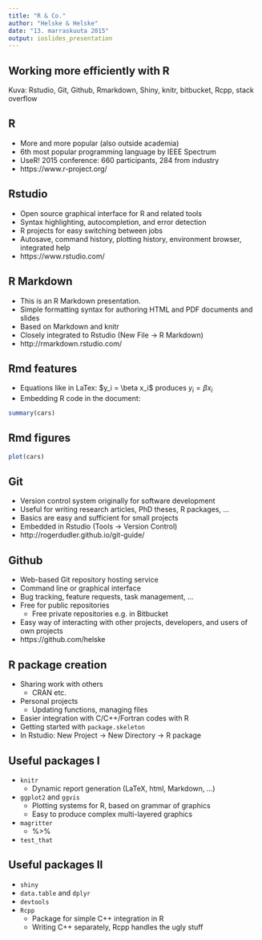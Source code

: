 ```yaml
---
title: "R & Co."
author: "Helske & Helske"
date: "13. marraskuuta 2015"
output: ioslides_presentation
---
```

<!-- -->
## Working more efficiently with R

Kuva: Rstudio, Git, Github, Rmarkdown, Shiny, knitr, bitbucket, Rcpp, stack overflow

## R

- More and more popular (also outside academia)
- 6th most popular programming language by IEEE Spectrum
- UseR! 2015 conference: 660 participants, 284 from industry
- https://www.r-project.org/

## Rstudio

- Open source graphical interface for R and related tools
- Syntax highlighting, autocompletion, and error detection
- R projects for easy switching between jobs
- Autosave, command history, plotting history, environment browser, integrated help
- https://www.rstudio.com/

## R Markdown

- This is an R Markdown presentation.
- Simple formatting syntax for authoring HTML and PDF documents and slides
- Based on Markdown and knitr
- Closely integrated to Rstudio (New File -> R Markdown)
- http://rmarkdown.rstudio.com/

## Rmd features

- Equations like in LaTex: 
  \$y_i = \\beta x_i\$ produces $y_i = \beta x_i$       
- Embedding R code in the document:
```r
summary(cars)
```

## Rmd figures
```r
plot(cars)
```

## Git

- Version control system originally for software development
- Useful for writing research articles, PhD theses, R packages, ...
- Basics are easy and sufficient for small projects
- Embedded in Rstudio (Tools -> Version Control)
- http://rogerdudler.github.io/git-guide/

## Github

- Web-based Git repository hosting service
- Command line or graphical interface
- Bug tracking, feature requests, task management, ...
- Free for public repositories
    + Free private repositories e.g. in Bitbucket
- Easy way of interacting with other projects, developers, and users of own projects
- https://github.com/helske

## R package creation

- Sharing work with others 
    + CRAN etc.
- Personal projects
    + Updating functions, managing files
- Easier integration with C/C++/Fortran codes with R
- Getting started with `package.skeleton`
- In Rstudio: New Project -> New Directory -> R package


## Useful packages I

- `knitr`
    + Dynamic report generation (LaTeX, html, Markdown, ...)
- `ggplot2` and `ggvis`
    + Plotting systems for R, based on grammar of graphics
    + Easy to produce complex multi-layered graphics
- `magritter`
    + %>%
- `test_that`

## Useful packages II

- `shiny`
- `data.table` and `dplyr`
- `devtools`
- `Rcpp`
    + Package for simple C++ integration in R
    + Writing C++ separately, Rcpp handles the ugly stuff




